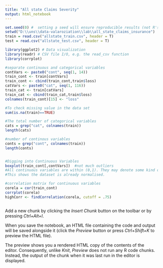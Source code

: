 ---
title: "All state Claims Severity"
output: html_notebook
---



```{r}
set.seed(0) #  setting a seed will ensure reproducible results (not R's seed)
setwd("D:\\uns\\data-valaroziation\\lab\\all_state_claims_insurance")
train = read.csv("allstate_train.csv", header = T)
test = read.csv("allstate_test.csv", header = T)
```

```{r}
library(ggplot2) # Data visualization
library(readr) # CSV file I/O, e.g. the read_csv function
library(corrplot)

```

```{r}
#separate continuous and categorical variables
contVars <- paste0("cont", seq(1, 14))
train_cont <- train[contVars]
train_cont <- cbind(train_cont,train$loss)
catVars <- paste0("cat", seq(1, 116))
train_cat <- train[catVars]
train_cat <- cbind(train_cat,train$loss)
colnames(train_cont)[15] <- "loss"
```

```{r}
#To check missing value in the data set
sum(is.na(train)==TRUE)
```

```{r}
#The total number of categorical variables
cats = grep("cat", colnames(train))
length(cats)
```

```{r}
#number of continous variables
conts = grep("cont", colnames(train))
length(conts)
```

```{r}

```

```{r}
#Digging into Continuous Variables
boxplot(train_cont[,contVars])  #not much outliers
#All continuous variables are within (0,1). They may denote some kind of probabilty
#This shows the dataset is already normalised.
```

```{r}

#correlation matrix for continuous variables
corela = cor(train_cont)
corrplot(corela)   
highCorr <- findCorrelation(corela, cutoff = .75)
```

```{r}




```

Add a new chunk by clicking the *Insert Chunk* button on the toolbar or by pressing *Ctrl+Alt+I*.

When you save the notebook, an HTML file containing the code and output will be saved alongside it (click the *Preview* button or press *Ctrl+Shift+K* to preview the HTML file).

The preview shows you a rendered HTML copy of the contents of the editor. Consequently, unlike *Knit*, *Preview* does not run any R code chunks. Instead, the output of the chunk when it was last run in the editor is displayed.
